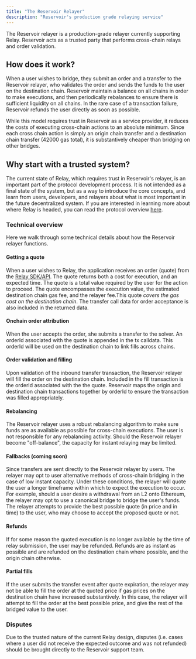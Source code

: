 ```yaml
---
title: "The Reservoir Relayer"
description: "Reservoir's production grade relaying service"
---
```


The Reservoir relayer is a production-grade relayer currently supporting Relay. Reservoir acts as a trusted party that performs cross-chain relays and order validation.

## How does it work?

When a user wishes to bridge, they submit an order and a transfer to the Reservoir relayer, who validates the order and sends the funds to the user on the destination chain. Reservoir maintain a balance on all chains in order to make executions, and then periodically rebalances to ensure there is sufficient liquidity on all chains. In the rare case of a transaction failure, Reservoir refunds the user directly as soon as possible.

While this model requires trust in Reservoir as a service provider, it reduces the costs of executing cross-chain actions to an absolute minimum. Since each cross chain action is simply an origin chain transfer and a destination chain transfer (42000 gas total), it is substantively cheaper than bridging on other bridges.

## Why start with a trusted system?

The current state of Relay, which requires trust in Reservoir's relayer, is an important part of the protocol development process. It is not intended as a final state of the system, but as a way to introduce the core concepts, and learn from users, developers, and relayers about what is most important in the future decentralized system. If you are interested in learning more about where Relay is headed, you can read the protocol overview [here](/how-it-works/relay-protocol).

### Technical overview

Here we walk through some technical details about how the Reservoir relayer functions.

#### Getting a quote

When a user wishes to Relay, the application receives an order (quote) from the [Relay SDK/API](/references/overview). The quote returns both a cost for execution, and an expected time. The quote is a total value required by the user for the action to proceed. The quote encompasses the execution value, the estimated destination chain gas fee, and the relayer fee.This quote _covers the gas cost on the destination chain_. The transfer call data for order acceptance is also included in the returned data.

#### Onchain order attribution

When the user accepts the order, she submits a transfer to the solver. An orderId associated with the quote is appended in the tx calldata. This orderId will be used on the destination chain to link fills across chains.

#### Order validation and filling

Upon validation of the inbound transfer transaction, the Reservoir relayer will fill the order on the destination chain. Included in the fill transaction is the orderId associated with the the quote. Reservoir maps the origin and destination chain transactions together by orderId to ensure the transaction was filled appropriately.

#### Rebalancing

The Reservoir relayer uses a robust rebalancing algorithm to make sure funds are as available as possible for cross-chain executions. The user is not responsible for any rebalancing activity. Should the Reservoir relayer become "off-balance", the capacity for instant relaying may be limited.

#### Fallbacks (coming soon)

Since transfers are sent directly to the Reservoir relayer by users. The relayer may opt to user alternative methods of cross-chain bridging in the case of low instant capacity. Under these conditions, the relayer will quote the user a longer timeframe within which to expect the execution to occur. For example, should a user desire a withdrawal from an L2 onto Ethereum, the relayer may opt to use a canonical bridge to bridge the user's funds. The relayer attempts to provide the best possible quote (in price and in time) to the user, who may choose to accept the proposed quote or not.

#### Refunds

If for some reason the quoted execution is no longer available by the time of relay submission, the user may be refunded. Refunds are as instant as possible and are refunded on the destination chain where possible, and the origin chain otherwise.

#### Partial fills

If the user submits the transfer event after quote expiration, the relayer may not be able to fill the order at the quoted price if gas prices on the destination chain have increased substantively. In this case, the relayer will attempt to fill the order at the best possible price, and give the rest of the bridged value to the user.

### Disputes

Due to the trusted nature of the current Relay design, disputes (i.e. cases where a user did not receive the expected outcome and was not refunded) should be brought directly to the Reservoir support team.
